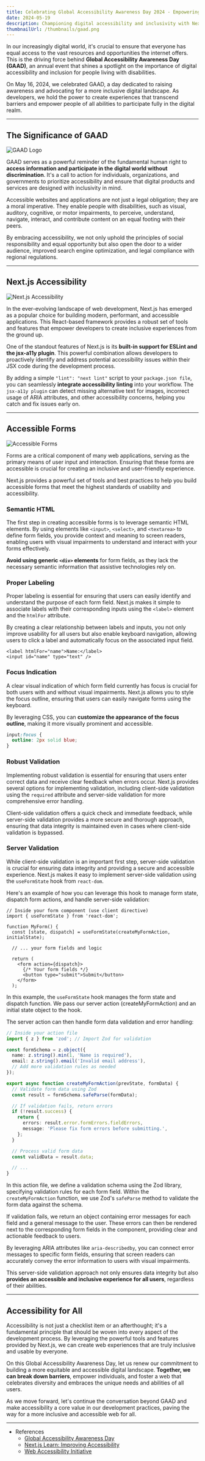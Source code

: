 ```yaml
---
title: Celebrating Global Accessibility Awareness Day 2024 - Empowering Inclusivity through Next.js
date: 2024-05-19
description: Championing digital accessibility and inclusivity with Next.js for a more equitable web experience.
thumbnailUrl: /thumbnails/gaad.png
---
```


In our increasingly digital world, it's crucial to ensure that everyone has equal access to the vast resources and opportunities the internet offers. This is the driving force behind **Global Accessibility Awareness Day (GAAD)**, an annual event that shines a spotlight on the importance of digital accessibility and inclusion for people living with disabilities.

On May 16, 2024, we celebrated GAAD, a day dedicated to raising awareness and advocating for a more inclusive digital landscape. As developers, we hold the power to create experiences that transcend barriers and empower people of all abilities to participate fully in the digital realm.

---

## The Significance of GAAD

![GAAD Logo](/posts/global-accessibility-awareness-day/gaad-logo.png)

GAAD serves as a powerful reminder of the fundamental human right to **access information and participate in the digital world without discrimination**. It's a call to action for individuals, organizations, and governments to prioritize accessibility and ensure that digital products and services are designed with inclusivity in mind.

Accessible websites and applications are not just a legal obligation; they are a moral imperative. They enable people with disabilities, such as visual, auditory, cognitive, or motor impairments, to perceive, understand, navigate, interact, and contribute content on an equal footing with their peers.

By embracing accessibility, we not only uphold the principles of social responsibility and equal opportunity but also open the door to a wider audience, improved search engine optimization, and legal compliance with regional regulations.

---

## Next.js Accessibility

![Next.js Accessibility](/posts/global-accessibility-awareness-day/nextjs-accessibility.png)

In the ever-evolving landscape of web development, Next.js has emerged as a popular choice for building modern, performant, and accessible applications. This React-based framework provides a robust set of tools and features that empower developers to create inclusive experiences from the ground up.

One of the standout features of Next.js is its **built-in support for ESLint and the jsx-a11y plugin**. This powerful combination allows developers to proactively identify and address potential accessibility issues within their JSX code during the development process.

By adding a simple `"lint": "next lint"` script to your `package.json file`, you can seamlessly **integrate accessibility linting** into your workflow. The `jsx-a11y plugin` can detect missing alternative text for images, incorrect usage of ARIA attributes, and other accessibility concerns, helping you catch and fix issues early on.

---

## Accessible Forms

![Accessible Forms](/posts/global-accessibility-awareness-day/accessible-forms.png)

Forms are a critical component of many web applications, serving as the primary means of user input and interaction. Ensuring that these forms are accessible is crucial for creating an inclusive and user-friendly experience.

Next.js provides a powerful set of tools and best practices to help you build accessible forms that meet the highest standards of usability and accessibility.

### Semantic HTML

The first step in creating accessible forms is to leverage semantic HTML elements. By using elements like `<input>`, `<select>`, and `<textarea>` to define form fields, you provide context and meaning to screen readers, enabling users with visual impairments to understand and interact with your forms effectively.

**Avoid using generic `<div>` elements** for form fields, as they lack the necessary semantic information that assistive technologies rely on.

### Proper Labeling

Proper labeling is essential for ensuring that users can easily identify and understand the purpose of each form field. Next.js makes it simple to associate labels with their corresponding inputs using the `<label>` element and the `htmlFor` attribute.

By creating a clear relationship between labels and inputs, you not only improve usability for all users but also enable keyboard navigation, allowing users to click a label and automatically focus on the associated input field.

```tsx
<label htmlFor="name">Name:</label>
<input id="name" type="text" />
```

### Focus Indication

A clear visual indication of which form field currently has focus is crucial for both users with and without visual impairments. Next.js allows you to style the focus outline, ensuring that users can easily navigate forms using the keyboard.

By leveraging CSS, you can **customize the appearance of the focus outline**, making it more visually prominent and accessible.

```css
input:focus {
  outline: 2px solid blue;
}
```

### Robust Validation

Implementing robust validation is essential for ensuring that users enter correct data and receive clear feedback when errors occur. Next.js provides several options for implementing validation, including client-side validation using the `required` attribute and server-side validation for more comprehensive error handling.

Client-side validation offers a quick check and immediate feedback, while server-side validation provides a more secure and thorough approach, ensuring that data integrity is maintained even in cases where client-side validation is bypassed.

### Server Validation

While client-side validation is an important first step, server-side validation is crucial for ensuring data integrity and providing a secure and accessible experience. Next.js makes it easy to implement server-side validation using the `useFormState` hook from `react-dom`.

Here's an example of how you can leverage this hook to manage form state, dispatch form actions, and handle server-side validation:

```tsx:app/_components/form.tsx
// Inside your form component (use client directive)
import { useFormState } from 'react-dom';

function MyForm() {
  const [state, dispatch] = useFormState(createMyFormAction, initialState);

  // ... your form fields and logic

  return (
    <form action={dispatch}>
      {/* Your form fields */}
      <button type="submit">Submit</button>
    </form>
  );
```

In this example, the `useFormState` hook manages the form state and dispatch function. We pass our server action (createMyFormAction) and an initial state object to the hook.

The server action can then handle form data validation and error handling:

```ts:app/actions/create-my-form-action.ts
// Inside your action file
import { z } from 'zod'; // Import Zod for validation

const formSchema = z.object({
  name: z.string().min(1, 'Name is required'),
  email: z.string().email('Invalid email address'),
  // Add more validation rules as needed
});

export async function createMyFormAction(prevState, formData) {
  // Validate form data using Zod
  const result = formSchema.safeParse(formData);

  // If validation fails, return errors
  if (!result.success) {
    return {
      errors: result.error.formErrors.fieldErrors,
      message: 'Please fix form errors before submitting.',
    };
  }

  // Process valid form data
  const validData = result.data;

  // ...
}
```

In this action file, we define a validation schema using the Zod library, specifying validation rules for each form field. Within the `createMyFormAction` function, we use Zod's `safeParse` method to validate the form data against the schema.

If validation fails, we return an object containing error messages for each field and a general message to the user. These errors can then be rendered next to the corresponding form fields in the component, providing clear and actionable feedback to users.

By leveraging ARIA attributes like `aria-describedby`, you can connect error messages to specific form fields, ensuring that screen readers can accurately convey the error information to users with visual impairments.

This server-side validation approach not only ensures data integrity but also **provides an accessible and inclusive experience for all users**, regardless of their abilities.

---

## Accessibility for All

Accessibility is not just a checklist item or an afterthought; it's a fundamental principle that should be woven into every aspect of the development process. By leveraging the powerful tools and features provided by Next.js, we can create web experiences that are truly inclusive and usable by everyone.

On this Global Accessibility Awareness Day, let us renew our commitment to building a more equitable and accessible digital landscape. **Together, we can break down barriers**, empower individuals, and foster a web that celebrates diversity and embraces the unique needs and abilities of all users.

As we move forward, let's continue the conversation beyond GAAD and make accessibility a core value in our development practices, paving the way for a more inclusive and accessible web for all.

---

- References
  - [Global Accessibility Awareness Day](https://accessibility.day/)
  - [Next.js Learn: Improving Accessibility](https://nextjs.org/learn/dashboard-app/improving-accessibility)
  - [Web Accessibility Initiative](https://www.w3.org/WAI/)
